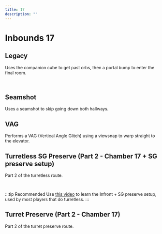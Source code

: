 ```yaml
---
title: 17
description: ""
---
```


# Inbounds 17


<Tabs queryString="tab" defaultValue="beginner" className="tabs tabs--block">
<TabItem value="beginner" label="Beginner" attributes={{className: "beginner"}}>

## Legacy 

Uses the companion cube to get past orbs, then a portal bump to enter the final room.

<YouTube url="https://youtu.be/plfNytkCs-w"/>
<br/>

## Seamshot

Uses a seamshot to skip going down both hallways.

<YouTube url="https://youtu.be/AwZCE1JPoLI"/>

</TabItem>
<TabItem value="intermediate" label="Intermediate" attributes={{className: "intermediate"}}>

## VAG 

Performs a VAG (Vertical Angle Glitch) using a viewsnap to warp straight to the elevator.

<YouTube url="https://youtu.be/jZobqM3Wac0"/>

</TabItem>
<TabItem value="advanced" label="Advanced" attributes={{className: "advanced"}}>

## Turretless SG Preserve (Part 2 - Chamber 17 + SG preserve setup)

Part 2 of the turretless route. 

<YouTube url="https://youtu.be/tqnpvtxUcIg?t=151"/>
<br/>

:::tip Recommended
Use [this video](https://youtu.be/VoHnlvQOlbY) to learn the Infront + SG preserve setup, used by most players that do turretless.
:::

</TabItem>
<TabItem value="outdated" label="Outdated" attributes={{className: "outdated"}}>

## Turret Preserve (Part 2 - Chamber 17)

Part 2 of the turret preserve route.

<YouTube url="https://youtu.be/jQNyCz9A7-Q?t=246"/>

</TabItem>
</Tabs>